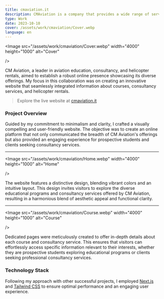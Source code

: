 ```yaml
---
title: cmaviation.it
description: CMAviation is a company that provides a wide range of services in the field of aviation, including Areonautical Training, Consulting, and Aircraft Management.
type: Work
date: 2023-10-10
cover: /assets/work/cmaviation/Cover.webp
language: en
---
```


<Image
  src="/assets/work/cmaviation/Cover.webp"
  width="4000"
  height="1000"
  alt="Cover"

/>

CM Aviation, a leader in aviation education, consultancy, and helicopter rentals, aimed to establish a robust online presence showcasing its diverse offerings. My focus in this collaboration was on creating an innovative website that seamlessly integrated information about courses, consultancy services, and helicopter rentals.

> Explore the live website at [cmaviation.it](https://cmaviation.it)

### Project Overview

Guided by my commitment to minimalism and clarity, I crafted a visually compelling and user-friendly website. The objective was to create an online platform that not only communicated the breadth of CM Aviation's offerings but also provided an engaging experience for prospective students and clients seeking consultancy services.

---

<Image
  src="/assets/work/cmaviation/Home.webp"
  width="4000"
  height="1000"
  alt="Home"

/>

The website features a distinctive design, blending vibrant colors and an intuitive layout. This design invites visitors to explore the diverse educational programs and consultancy services offered by CM Aviation, resulting in a harmonious blend of aesthetic appeal and functional clarity.

---

<Image
  src="/assets/work/cmaviation/Course.webp"
  width="4000"
  height="1000"
  alt="Course"

/>

Dedicated pages were meticulously created to offer in-depth details about each course and consultancy service. This ensures that visitors can effortlessly access specific information relevant to their interests, whether they are prospective students exploring educational programs or clients seeking professional consultancy services.

### Technology Stack

Following my approach with other successful projects, I employed [Next.js](https://nextjs.org/) and [Tailwind CSS](https://tailwindcss.com/) to ensure optimal performance and an engaging user experience.
